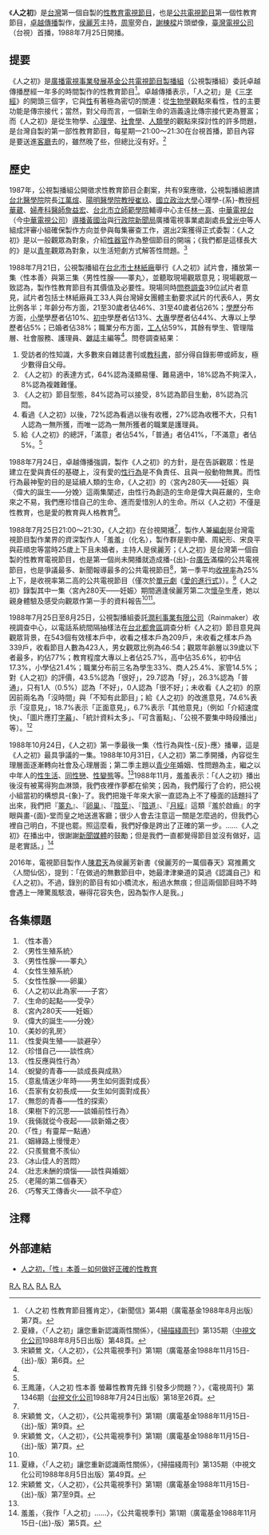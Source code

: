{{otheruse|subject=[[台灣|台灣]]第一個自製的[[性教育|性教育]][[電視節目|電視節目]]|other=「人之初」的其他意思|人之初}}
{{電視節目資訊框
| 顏色       = #FFFF99
| 名稱       = 人之初
| 原名       = 
| 圖片       = People at Birth of Chinese Public TV.jpg
| 圖說       = [[侯麗芳|侯麗芳]]主持《人之初》
| 類型       = [[公共電視節目|公共電視節目]]、[[性教育|性教育]]節目
| 原創       = 
| 發展       = 
| 編劇       = 羞羞
| 導演       = 
| 主持       = [[侯麗芳|侯麗芳]]
| 演出       = 
| 配音       = 
| 旁白       = [[周寧_(台灣)|周寧]]
| 主題曲     = 
| 片頭曲     = 
| 片尾曲     = 
| 作曲       = 
| 國家       = {{ROC}}
| 地區       = {{ROC-TW}}
| 語言       = [[現代標準漢語|國語]]
| 季數       = 2季
| 系列數     = 
| 輯數       = 
| 集數       = 全26集
| 每集列表   = 
| 執行製作   = 劉中蘭、洪麗娜
| 製作人     = 羞羞
| 監製       = [[廣播電視事業發展基金|廣播電視事業發展基金]][[公共電視節目製播組|公共電視節目製播組]]
| 製作公司   = 卓越傳播股份有限公司
| 編審       = 
| 剪輯       = 周紀形、姜裕芳
| 外景       = 
| 機位       = 
| 每集長     = 30分鐘
| 頻道       = 
| 電視網     = [[台視頻道|台視頻道]]
| 電視台     = 
| 視訊制式   = [[NTSC制式|NTSC制式]]
| 音訊制式   = 
| 首播國家   = 
| 首播地區   = 
| 開始       = 1988年7月25日
| 結束       = 已播畢
| 晚於       = 
| 早於       = 
| 相關劇集   = 
| 中國大陸名稱 = 
| 台灣名稱     = 
| 港澳名稱     = 
| 馬新名稱     = 
| 官方網站   = 
| imdb_id    = 
| tv_com_id  = 
}}
{{NoteUTC+8}}
《'''人之初'''》是[[台灣|台灣]]第一個自製的[[性教育|性教育]][[電視節目|電視節目]]，也是[[公共電視節目|公共電視節目]]第一個性教育節目，[[卓越傳播|卓越傳播]]製作，[[侯麗芳|侯麗芳]]主持，[[周寧_(台灣)|周寧]]旁白，[[謝棟樑|謝棟樑]]片頭塑像，[[臺灣電視公司|臺灣電視公司]]（台視）首播，1988年7月25日開播。

==提要==
《人之初》是[[廣播電視事業發展基金|廣播電視事業發展基金]][[公共電視節目製播組|公共電視節目製播組]]（公視製播組）委託卓越傳播歷經一年多的時間製作的性教育節目<ref name="人之初 性教育節目獲肯定">〈人之初 性教育節目獲肯定〉，《新聞信》第4期（廣電基金1988年8月出版）第7頁。</ref>。卓越傳播表示，「人之初」是《[[三字經|三字經]]》的開頭三個字，它與[[性别|性]]有著極為密切的關連：從[[生物學|生物學]]觀點來看性，性的主要功能是傳宗接代；當然，對父母而言，一個新生命的涵義遠比傳宗接代更為豐富；而《人之初》是從生物學、[[心理學|心理學]]、[[社會學|社會學]]、[[人類學|人類學]]的觀點來探討性的許多問題，是台灣自製的第一部性教育節目，每星期一21:00～21:30在台視首播，節目內容是要送進[[客廳|客廳]]去的，雖然晚了些，但總比沒有好。<ref>夏綠，〈「人之初」讓您重新認識兩性關係〉，《[[掃描綫周刊|掃描綫周刊]]》第135期（[[中視文化公司|中視文化公司]]1988年8月5日出版）第48頁。</ref>

==歷史==
1987年，公視製播組公開徵求性教育節目企劃案，共有9案應徵，公視製播組邀請[[台北醫學院|台北醫學院]]院長[[江萬煊|江萬煊]]、[[陽明醫學院|陽明醫學院]][[教授|教授]][[崔玖|崔玖]]、[[國立政治大學|國立政治大學]]心理學-{系}-教授[[柯華葳|柯華葳]]、[[婦產科|婦產科]][[醫師|醫師]][[詹益宏|詹益宏]]、[[台北市立師範學院|台北市立師範學院]]輔導中心主任[[林一真|林一真]]、[[中華電視台|中華電視台]]（今[[中華電視公司|中華電視公司]]）[[導播|導播]][[黃國治|黃國治]]與[[行政院新聞局|行政院新聞局]]廣播電視事業處副處長[[曾光中|曾光中]]等人組成評審小組確保製作方向並參與每集審查工作，選出2案獲得正式委製：《人之初》是以一般觀眾為對象，介紹[[性器官|性器官]]作為整個節目的開端；《我們都是這樣長大的》是以[[青年|青年]]觀眾為對象，以生活短劇方式解答性問題。<ref>宋穎鶯 文，〈人之初〉，《公共電視季刊》第1期（廣電基金1988年11月15日-{出}-版）第6頁。</ref>

1988年7月21日，公視製播組在[[台北市|台北市]][[士林紙廠|士林紙廠]]舉行《人之初》試片會，播放第一集〈性本善〉與第三集〈男性性腺——睪丸〉，並聽取現場觀眾意見；現場觀眾一致認為，製作性教育節目有其價值及必要性。現場同時[[問卷調查|問卷調查]]39位試片者意見，試片者包括士林紙廠員工33人與台灣婦女團體主動要求試片的代表6人，男女比例各半；年齡分布方面，21至30歲者佔46%、31至40歲者佔26%；[[學歷|學歷]]分布方面，[[小學|小學]]學歷者佔10%、[[初中|初中]]學歷者佔13%、[[大專|大專]]學歷者佔44%、大專以上學歷者佔5%；已婚者佔38%；職業分布方面，[[工人|工人]]佔59%，其餘有學生、管理階層、社會服務、護理員、[[雜誌|雜誌]]主編等<ref name="人之初 性教育節目獲肯定" />。問卷調查結果：
#受訪者的性知識，大多數來自雜誌書刊或[[教科書|教科書]]，部分得自錄影帶或師友，極少數得自父母。
#《人之初》的表達方式，64%認為淺顯易懂、難易適中，18%認為不夠深入，8%認為複雜難懂。
#《人之初》節目型態，84%認為可以接受，8%認為節目生動，8%認為沉悶。
#看過《人之初》以後，72%認為看過以後有收穫，27%認為收穫不大，只有1人認為一無所獲，而唯一認為一無所獲者的職業是護理員。
#給《人之初》的總評，「滿意」者佔54%，「普通」者佔41%，「不滿意」者佔5%。<ref name="人之初 性教育節目獲肯定" />

1988年7月24日，卓越傳播強調，製作《人之初》的方針，是在告訴觀眾：性是建立在愛與責任的基礎上，沒有愛的[[性行為|性行為]]是不負責任、且與一般動物無異。而性行為最神聖的目的是延續人類的生命，《人之初》的〈宮內280天——妊娠〉與〈偉大的誕生——分娩〉這兩集闡述，由性行為創造的生命是偉大與莊嚴的，生命來之不易，我們應珍惜自己的生命、進而愛惜別人的生命。所以《人之初》不僅是性教育，也是愛的教育與人格教育<ref>王鳳蓮，〈人之初 性本善 螢幕性教育先鋒 引發多少問題？〉，《電視周刊》第1346期（[[台視文化公司|台視文化公司]]1988年7月24日出版）第18至26頁。</ref>。

1988年7月25日21:00～21:30，《人之初》在台視開播<ref name="人之初 性教育節目獲肯定" />，製作人兼[[編劇|編劇]]是台灣電視節目製作業界的資深製作人「羞羞」（化名），製作群是劉中蘭、周紀形、宋良平與莊順忠等當時25歲上下且未婚者，主持人是侯麗芳；《人之初》是台灣第一個自製的性教育電視節目，也是第一個尚未開播就造成播-{出}-台[[廣告|廣告]]滿檔的公共電視節目，也是爭議最多、新聞報導最多的公共電視節目<ref name="公共電視季刊第1期第9頁">宋穎鶯 文，〈人之初〉，《公共電視季刊》第1期（廣電基金1988年11月15日-{出}-版）第9頁。</ref>，第一季平均[[收視率|收視率]]為25%上下，是收視率第二高的公共電視節目（僅次於[[單元劇|單元劇]]《[[愛的進行式_(公共電視節目)|愛的進行式]]》）。<ref>宋穎鶯 文，〈人之初〉，《公共電視季刊》第1期（廣電基金1988年11月15日-{出}-版）第7頁。</ref>《人之初》錄製其中一集〈宮內280天——妊娠〉期間適逢侯麗芳第二次[[懷孕|懷孕]]生產，她以親身體驗及感受向觀眾作第一手的資料報告<ref name="公共電視季刊第1期第9頁" /><ref>夏綠，〈「人之初」讓您重新認識兩性關係〉，《掃描綫周刊》第135期（中視文化公司1988年8月5日出版）第49頁。</ref>。

1988年7月25日至8月25日，公視製播組委託[[潤利事業有限公司|潤利事業有限公司]]（Rainmaker）收視調查中心，以電話系統間隔抽樣法在[[台北都會區|台北都會區]]調查分析《人之初》節目意見與觀眾背景，在543個有效樣本戶中，收看之樣本戶為209戶，未收看之樣本戶為339戶，收看節目人數為423人，男女觀眾比例為46:54；觀眾年齡層以39歲以下者最多，約佔77%；教育程度大專以上者佔25.7%，高中佔35.6%，初中佔17.3%，小學佔21.4%；職業分布前三名為學生33%、商人25.4%、家管14.5%；對《人之初》的評價，43.5%認為「很好」，29.7認為「好」，26.3%認為「普通」，只有1人（0.5%）認為「不好」，0人認為「很不好」；未收看《人之初》的原因前兩名為「沒時間」與「不知有此節目」；給《人之初》的改進意見，74.6%表示「沒意見」，18.7%表示「正面意見」，6.7%表示「其他意見」（例如「介紹速度快」、「圖片應打[[字幕|字幕]]」、「統計資料太多」、「可含蓄點」、「公視不要集中時段播出」等）。<ref>宋穎鶯 文，〈人之初〉，《公共電視季刊》第1期（廣電基金1988年11月15日-{出}-版）第7至9頁。</ref>

1988年10月24日，《人之初》第一季最後一集〈性行為與性-{反}-應〉播畢，這是《人之初》最具爭議的一集。1988年10月31日，《人之初》第二季開播，內容從生理層面逐漸轉向社會及心理層面；第二季主題以[[青少年|青少年]]婚姻、性問題為主，繼之以中年人的[[性生活|性生活]]、[[同性戀|同性戀]]、[[性變態|性變態]]等。<ref name="公共電視季刊第1期第9頁" />1988年11月，羞羞表示：「《人之初》播出後沒有被罵得狗血淋頭，我們夜裡作夢都在偷笑；因為，我們履行了合約，把公視小組當初的構想具-{象}-了。我們把幾千年來大家一直認為上不了檯面的話題抖了出來，我們把『[[睪丸|睪丸]]』、『[[卵巢|卵巢]]』、『[[陰莖|陰莖]]』、『[[陰道|陰道]]』、『[[月經|月經]]』這類『羞於啟齒』的字眼與畫-{面}-堂而皇之地送進客廳；很少人會去注意這一關是怎麼過的，但我們心裡自己明白，不提也罷。照這麼看，我們好像是跨出了正確的第一步。……《人之初》在播出中，很謝謝[[新聞媒體|新聞媒體]]的鼓勵；但是我們一直都覺得節目並沒有做好，這是老實話。」<ref>羞羞，〈我作「人之初」……〉，《公共電視季刊》第1期（廣電基金1988年11月15日-{出}-版）第5頁。</ref>

2016年，電視節目製作人[[陳君天|陳君天]]為侯麗芳新書《侯麗芳的一萬個春天》寫推薦文〈人間仙侶〉，提到：「在做過的無數節目中，她最津津樂道的莫過《認識自己》和《人之初》。不過，錄別的節目有如小橋流水，船過水無痕；但這兩個節目時不時會遇上一陣驚風駭浪，嚇得花容失色，因為製作人是我。」

==各集標題==
#〈性本善〉
#〈男性生殖系統〉
#〈男性性腺——睪丸〉
#〈女性生殖系統〉
#〈女性性腺——卵巢〉
#〈人之初以此為家——子宮〉
#〈生命的起點——受孕〉
#〈宮內280天——妊娠〉
#〈偉大的誕生——分娩〉
#〈美妙的乳房〉
#〈性愛與生殖——談避孕〉
#〈珍惜自己——談性病〉
#〈性反應與性行為〉
#〈蛻變的青春——談成長與成熟〉
#〈意亂情迷少年時——男生如何面對成長〉
#〈吾家有女初長成——女生如何面對成長〉
#〈無怨的青春——性的探索〉
#〈果樹下的沉思——談婚前性行為〉
#〈我倆就從今夜起——談新婚之夜〉
#〈「性」有靈犀一點通〉
#〈姻緣路上慢慢走〉
#〈只羨鴛鴦不羨仙〉
#〈冰山佳人的苦悶〉
#〈壯志未酬的煩惱——談性與婚姻〉
#〈老陽的第二個春天〉
#〈巧奪天工傳香火——談不孕症〉

==注釋==
{{reflist}}

==外部連結==
*[http://life.fhl.net/Desert/980522/001.htm 人之初，「性」本善－如何做好正確的性教育] {{Wayback|url=http://life.fhl.net/Desert/980522/001.htm |date=20150806030205 }} 

[[Category:台灣社教節目|R人]]
[[Category:性教育題材作品|R人]]
[[Category:台視電視節目|R人]]
[[Category:公視小組、公視製播組節目|R人]]